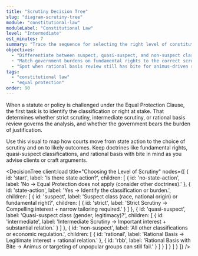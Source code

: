 ```yaml
---
title: "Scrutiny Decision Tree"
slug: "diagram-scrutiny-tree"
module: "constitutional-law"
moduleLabel: "Constitutional Law"
level: "Intermediate"
est_minutes: 7
summary: "Trace the sequence for selecting the right level of constitutional scrutiny when challenging government action."
objectives:
  - "Differentiate between suspect, quasi-suspect, and non-suspect classifications."
  - "Match government burdens on fundamental rights to the correct scrutiny tier."
  - "Spot when rational basis review still has bite for animus-driven regulations."
tags:
  - "constitutional law"
  - "equal protection"
order: 90
---
```


When a statute or policy is challenged under the Equal Protection Clause, the first task is to identify the classification or right at stake. That determines whether strict scrutiny, intermediate scrutiny, or rational basis review governs the analysis, and whether the government bears the burden of justification.

Use this visual to map how courts move from state action to the choice of scrutiny and on to likely outcomes. Keep doctrines like fundamental rights, quasi-suspect classifications, and rational basis with bite in mind as you advise clients or craft arguments.

<DecisionTree
  client:load
  title="Choosing the Level of Scrutiny"
  nodes={[
    {
      id: 'start',
      label: 'Is there state action?',
      children: [
        {
          id: 'no-state-action',
          label: 'No → Equal Protection does not apply (consider other doctrines).'
        },
        {
          id: 'state-action',
          label: 'Yes → Identify the classification or burden.',
          children: [
            {
              id: 'suspect',
              label: 'Suspect class (race, national origin) or fundamental right?',
              children: [
                {
                  id: 'strict',
                  label: 'Strict Scrutiny → Compelling interest + narrow tailoring required.'
                }
              ]
            },
            {
              id: 'quasi-suspect',
              label: 'Quasi-suspect class (gender, legitimacy)?',
              children: [
                {
                  id: 'intermediate',
                  label: 'Intermediate Scrutiny → Important interest + substantial relation.'
                }
              ]
            },
            {
              id: 'non-suspect',
              label: 'All other classifications or economic regulation.',
              children: [
                {
                  id: 'rational',
                  label: 'Rational Basis → Legitimate interest + rational relation.'
                },
                {
                  id: 'rbb',
                  label: 'Rational Basis with Bite → Animus or targeting of unpopular groups can still fail.'
                }
              ]
            }
          ]
        }
      ]
    }
  ]}
/>
